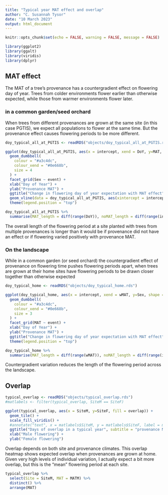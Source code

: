 ```yaml
---
title: "Typical year MAT effect and overlap"
author: "C. Susannah Tysor"
date: "10 March 2023"
output: html_document
---
```


```r

knitr::opts_chunk$set(echo = FALSE, warning = FALSE, message = FALSE)

library(ggplot2)
library(ggalt)
library(viridis)
library(dplyr)
```

## MAT effect

The MAT of a tree's provenance has a countergradient effect on flowering day of year. Trees from colder environments flower earlier than otherwise expected, while those from warmer environments flower later. 

### in a common garden/seed orchard

When trees from different provenances are grown at the same site (in this case PGTIS), we expect all populations to flower at the same time. But the provenance effect causes flowering periods to be more different.

```r
doy_typical_all_at_PGTIS <- readRDS("objects/doy_typical_all_at_PGTIS.rds")

ggplot(doy_typical_all_at_PGTIS, aes(x = intercept, xend = DoY, y=MAT, shape = Sex)) +
  geom_dumbbell(
    colour = "#a3c4dc",
    colour_xend = "#0e668b",
    size = 4
  ) +
  facet_grid(Sex ~ event) +
  xlab("Day of Year") +
  ylab("Provenance MAT") +
  ggtitle("Change in flowering day of year expectation with MAT effect", subtitle = "typical year, trees grown at PGTIS") +
  geom_vline(data = doy_typical_all_at_PGTIS, aes(xintercept = intercept)) +
  theme(legend.position = "top")
```

```r
doy_typical_all_at_PGTIS %>%
  summarise(MAT_length = diff(range(DoY)), noMAT_length = diff(range(intercept)))
```
The overall length of the flowering period at a site planted with trees from multiple provenances is longer than it would be if provenance did not have an effect or if flowering varied positively with provenance MAT.

### On the landscape
While in a common garden (or seed orchard) the countergradient effect of provenance on flowering time pushes flowering periods apart, when trees are grown at their home sites have flowering periods to be drawn closer together than otherwise expected

```r
doy_typical_home <- readRDS("objects/doy_typical_home.rds") 

ggplot(doy_typical_home, aes(x = intercept, xend = wMAT, y=Sex, shape = Sex)) +
  geom_dumbbell(
    colour = "#a3c4dc",
    colour_xend = "#0e668b",
    size = 3
  ) +
  facet_grid(MAT ~ event) +
  xlab("Day of Year") +
  ylab("Provenance MAT") +
  ggtitle("Change in flowering day of year expectation with MAT effect", subtitle = "typical year, trees grown at home") +
  theme(legend.position = "top")
```

```r
doy_typical_home %>%
  summarise(MAT_length = diff(range(wMAT)), noMAT_length = diff(range(intercept)))
```
Countergradient variation reduces the length of the flowering period across the landscape.

## Overlap

```r
typical_overlap <- readRDS("objects/typical_overlap.rds")
#matlabels <- filter(typical_overlap, SiteM == SiteF)

ggplot(typical_overlap, aes(x = SiteM, y=SiteF, fill = overlap)) +
  geom_tile() +
  scale_fill_viridis() +
  #annotate("text", x = matlabels$SiteM, y = matlabels$SiteF, label = matlabels$MATF)
  ggtitle("Days of overlap in a typical year", subtitle = "provenance MAT label on diagonal") +
  xlab("Male flowering") +
  ylab("Female flowering") 

```

Overlap depends on both site and provenance climates. This overlap heatmap shows expected overlap when provenances are grown at home. Given very high levels of individual variation, I actually expect a bit more overlap, but this is the "mean" flowering period at each site.

```r
typical_overlap %>%
  select(Site = SiteM, MAT = MATM) %>%
  distinct() %>%
  arrange(MAT)
```

